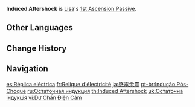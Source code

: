 {{Talent Infobox
|image         = Talent Induced Aftershock.png
|character     = Lisa
|type          = 1st Ascension Passive
|info          = Hits by [[Lightning Touch|Charged Attacks]] apply [[Violet Arc]]'s Conductive status to opponents.
|utility1      = Charged Attack
|utility2      = Hitlag Extendable
|utility3      = Status to Enemy
}}
'''Induced Aftershock''' is [[Lisa]]'s [[1st Ascension Passive]].

==Other Languages==
{{Other Languages
|en      = Induced Aftershock
|zhs     = 电感余震
|zhs_rm  = Diàngǎn yúzhèn
|zht     = 電感餘震
|zht_rm  = Diàngǎn yúzhèn
|zh_tl   = Induced Aftershock
|ja      = 感電余震
|ja_rm   = Kanden Yoshin
|ja_tl   = Electric Shock Aftershock
|ko      = 인덕턴스 여진
|ko_tl   = Inductance Aftershock
|es      = Réplica eléctrica
|es_tl   = Electric Replica
|fr      = Relique d'électricité
|fr_tl   = Relic of Electricity
|ru      = Остаточная индукция
|ru_tl   = Residual Induction
|th      = Induced Aftershock
|vi      = Dư Chấn Điện Cảm
|vi_tl   = Induced Aftershock
|de      = Elektrisches Nachbeben
|de_tl   = Electric Aftershock
|id      = Induced Aftershock
|pt      = Indução Pós-Choque
|pt_tl   = 
|tr      = Tesirli Artçı Yıldırım
|tr_tl   = Potent Aftershock Lightning
|it      = Scossa di assestamento indotta
|it_tl   = Induced Aftershock
}}

==Change History==
{{Change History|1.0}}
{{clr}}
==Navigation==
{{Talent Navbox|Lisa}}

[[es:Réplica eléctrica]]
[[fr:Relique d'électricité]]
[[ja:感電余震]]
[[pt-br:Indução Pós-Choque]]
[[ru:Остаточная индукция]]
[[th:Induced Aftershock]]
[[uk:Остаточна індукція]]
[[vi:Dư Chấn Điện Cảm]]